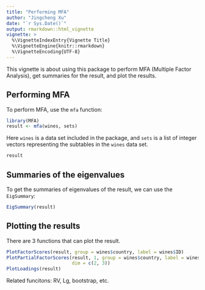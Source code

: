 ```yaml
---
title: "Performing MFA"
author: "Jingcheng Xu"
date: "`r Sys.Date()`"
output: rmarkdown::html_vignette
vignette: >
  %\VignetteIndexEntry{Vignette Title}
  %\VignetteEngine{knitr::rmarkdown}
  %\VignetteEncoding{UTF-8}
---
```

This vignette is about using this package to perform MFA (Multiple
Factor Analysis), get summaries for the result, and plot the results.

## Performing MFA
To perform MFA, use the `mfa` function:
```r
library(MFA)
result <- mfa(wines, sets)
```
Here `wines` is a data set included in the package, and `sets` is a
list of integer vectors representing the subtables in the `wines` data set.

```r
result
```

## Summaries of the eigenvalues
To get the summaries of eigenvalues of the result, we can use the
`EigSummary`:
```r
EigSummary(result)
```

## Plotting the results
There are 3 functions that can plot the result.
```r
PlotFactorScores(result, group = wines$country, label = wines$ID)
PlotPartialFactorScores(result, 1, group = wines$country, label = wines$ID,
                        dim = c(2, 3))
PlotLoadings(result)
```

Related funcitons: RV, Lg, bootstrap, etc.


